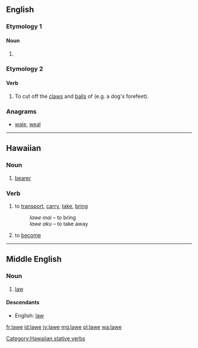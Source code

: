 ==English==

===Etymology 1===

====Noun====
{{en-noun}}

# {{obsolete spelling of|law|lang=en}}

===Etymology 2===

====Verb====
{{en-verb|lawes|lawing|lawed}}

# {{context|transitive|lang=en}} To cut off the [[claw]]s and [[ball]]s of (e.g. a dog's forefeet).
#: {{rfquotek|Wright}}

{{Webster 1913}}

===Anagrams===
* [[wale#English|wale]], [[weal#English|weal]]

----

==Hawaiian==

===Noun===
{{haw-noun}}

# [[bearer]]

===Verb===
{{haw-verb|t}}

# {{context|transitive|lang=haw}} to [[transport]], [[carry]], [[take]], [[bring]]
#: ''lawe mai'' – to bring
#: ''lawe aku'' – to take away
# {{context|stative|lang=haw}} to [[become]]

[[Category:Hawaiian stative verbs]]

----

==Middle English==
<!--this Middle English entry was created using Template:new enm entry-->

===Noun===
{{enm-noun}}

# [[law]]

====Descendants====
* English: [[law]]

[[fr:lawe]]
[[id:lawe]]
[[jv:lawe]]
[[mg:lawe]]
[[pl:lawe]]
[[wa:lawe]]